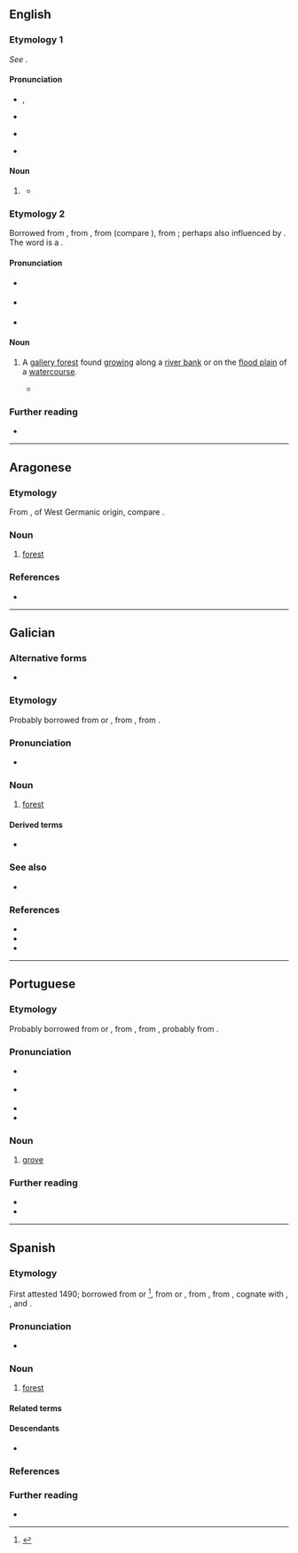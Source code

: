 {{also|Bosque}}
==English==

===Etymology 1===
''See'' {{m|en|bosk}}.

====Pronunciation====
* {{a|RP}} {{enPR|bŏsk}}, {{IPA|en|/bɒsk/}}
* {{audio|en|En-uk-bosk.oga|Audio (RP)}}
* {{a|GA}} {{IPA|en|/bɑsk/}}
* {{rhymes|en|ɒsk|s=1}}

====Noun====
{{en-noun}}

# {{rare spelling of|en|bosk}} {{defdate|19th c.}}
#* {{quote-book|en|author=Henry H[opkins] Sibley|authorlink=Henry Hopkins Sibley|chapter=No. 8. Reports of Brig. Gen. Henry H. Sibley, C.S. Army, Commanding Army of New Mexico, Including Operations from January&nbsp;– to May 4, 1862.|title=A Compilation of the Official Records of the Union and Confederate Armies. Additions and Corrections to Series I—Volume IX|location=Washington, D.C.|publisher=Published under the direction of the Hon. {{w|Elihu Root}}, Secretary of War, by Brig. Gen. [[w:Fred C. Ainsworth|Fred C[rayton] Ainsworth]], Chief of the Record and Pension Office, War Department, and Mr. Joseph W. Kirkley; [[w:United States Government Publishing Office|Government Printing Office]]|date=4 May 1862|year_published=1902|page=507|pageurl=https://archive.org/details/warofrebellion09secrrich/page/507/mode/1up|oclc=900475952|passage=On February 16 a reconnaissance in force was pushed to within a mile of the fort and battle offered on the open plain. The challenge was disregarded, and only noticed by the sending out of a few well-mounted men to watch our movements. The forces of the enemy were kept well concealed in the '''bosque''' (grove) above the fort and within its walls.|footer={{small|This could be a use of ''bosque'' in the [[#Etymology 2|etymology 2]] sense.}}}}

===Etymology 2===
Borrowed from {{bor|en|es|bosque|t=forest}}, from {{der|en|LL.|boscus}}, from {{der|en|frk|*busc}} (compare {{cog|dum|busch}}), from {{der|en|gem-pro|*buskaz|t=forest, woods}}; perhaps also influenced by {{m|en|bosk}}. The word is a {{doublet|en|bush|nocap=1}}.

====Pronunciation====
* {{a|RP}} {{IPA|en|/ˈbɒsˌkeɪ/}}
* {{a|GA}} {{IPA|en|/ˈbɑsˌkeɪ/}}
* {{hyphenation|en|bos|que}}

====Noun====
{{en-noun}}

# {{lb|en|Southwestern US}} A [[gallery forest]] found [[grow]]ing along a [[river bank]] or on the [[flood plain]] of a [[watercourse]].
#* {{quote-book|en|author=Benjamin S[tone] Roberts|authorlink=Benjamin S. Roberts|chapter=Operations in Texas, New Mexico, and Arizona. February 1&nbsp;– September 20, 1862. [No. 2. Report of Col. Benjamin S. Roberts, Fifth New Mexico Infantry.]|title=A Compilation of the Official Records of the Union and Confederate Armies. Additions and Corrections to Series I—Volume IX|location=Washington, D.C.|publisher=Published under the direction of the Hon. {{w|Elihu Root}}, Secretary of War, by Brig. Gen. [[w:Fred C. Ainsworth|Fred C[rayton] Ainsworth]], Chief of the Record and Pension Office, War Department, and Mr. Joseph W. Kirkley; [[w:United States Government Publishing Office|Government Printing Office]]|date=23 February 1862|year_published=1902|pages=495 and 496|pageurl=https://archive.org/details/warofrebellion09secrrich/page/495/mode/1up|oclc=900475952|passage=&#91;[https://archive.org/details/warofrebellion09secrrich/page/495/mode/1up page 495]&#93; He drove them with great slaughter from the '''bosque''' they had then seized, repulsed a determined charge of their Lancers, made with audacity and desperation, and was master of the field. [...] &#91;[https://archive.org/details/warofrebellion09secrrich/page/496/mode/1up page 496]&#93; The heavy '''bosques''' in our front were terminated by a drift of sand extending from the high bluff of the Contadero to the river. Behind this drift the enemy, concealed from my observation, rallied all their forces abandoning wagons on the sand hills, tents, and other supplies, including ammunition, with the desperate resolve to storm our batteries.}}

===Further reading===
* {{pedia}}

----

==Aragonese==
{{Wikipedia|lang=an}}

===Etymology===
From {{inh|an|LL.|boscus}}, of West Germanic origin, compare {{cog|en|bush}}.

===Noun===
{{an-noun|m|bosques}}

# [[forest]]

===References===
* {{R:DBLA}}

----

==Galician==

===Alternative forms===
* {{l|gl|brosque}}

===Etymology===
Probably borrowed from {{bor|gl|ca|-}} or {{bor|gl|oc|bosc}}, from {{der|gl|LL.|boscus}}, from {{der|gl|gem-pro|*buskaz}}.

===Pronunciation===
* {{IPA|gl|/ˈbɔske/}}

===Noun===
{{gl-noun|m}}

# [[forest]]
#: {{syn|gl|fraga|mato}}

====Derived terms====
* {{l|gl|Bosque}}

===See also===
* {{pedia|lang=gl}}

===References===
* {{R:DDLG}}
* {{R:TILG}}
* {{R:TLPGP}}

----

==Portuguese==

===Etymology===
Probably borrowed from {{bor|pt|ca|-}} or {{bor|pt|oc|bosc}}, from {{der|pt|LL.|boscus}}, from {{der|pt|gem-pro|*buskaz|t=bush, thicket}}, probably from {{der|pt|ine-pro|*bʰuH-|t=to grow}}.

===Pronunciation===
* {{a|Brazil}} {{IPA|pt|/ˈbɔs.ki/}}
* {{a|Portugal}} {{IPA|pt|/ˈbɔʃ.kɨ/}}
* {{hyphenation|pt|bos|que}}
* {{rhymes|pt|ɔski|s=2}}

===Noun===
{{pt-noun|m}}

# [[grove]]

===Further reading===
* {{R:pt:Infopédia}}
* {{R:pt:Priberam}}

----

==Spanish==
{{Wikipedia|lang=es}}

===Etymology===
First attested 1490; borrowed from {{bor|es|ca|-}} or {{bor|es|oc|bosc}}<ref>{{R:DCECH}}</ref>, from {{der|es|LL.|boscus}} or {{der|es|VL.|*buscus}}, from {{der|es|frk|*busk}}, from {{der|es|gem-pro|*buskaz}}, cognate with {{cog|en|bush}}, {{cog|nl|bos}}, {{cog|fr|bois}} and {{cog|it|bosco}}.

===Pronunciation===
{{es-IPA}}
* {{audio|es|LL-Q1321 (spa)-Rodelar-bosque.wav|Audio}}

===Noun===
{{es-noun|m}}

# [[forest]]
#: {{syn|es|floresta|foresta|selva}}

====Related terms====
{{rel4|es|boscoso|bosque ombrófilo|{{l|es|bosquejar|pos=v}}|{{l|es|bosquejo|g=m}}|{{l|es|bosquete|g=m}}|{{l|es|bosquímano|pos=a}}|{{l|es|bosquímano|g=m|pos=n}}|emboscar|guardabosques}}

====Descendants====
* {{desc|en|bosque|bor=1}}

===References===
<references/>

===Further reading===
* {{R:DRAE}}